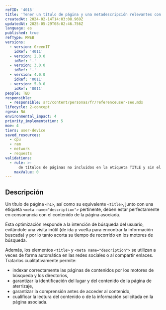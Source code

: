 ```yaml
---
refID: '4015'
title: 'Tener un título de página y una metadescripción relevantes con el contenido de la página'
createdAt: 2024-02-14T14:03:08.969Z
updatedAt: 2025-05-29T08:02:46.756Z
language: es
published: true
refType: RWEB
versions:
  - version: GreenIT
    idRef: '4011'
  - version: 2.0.0
    idRef: '-'
  - version: 3.0.0
    idRef: '-'
  - version: 4.0.0
    idRef: '0011'
  - version: 5.0.0
    idRef: '0011'
people: TBD
responsible:
  - responsible: src/content/personas/fr/referenceuser-seo.mdx
lifecycle: 2-concept
rgesn: NA
environmental_impact: 4
priority_implementation: 5
moe: 4
tiers: user-device
saved_resources:
  - cpu
  - ram
  - network
  - requests
validations:
  - rule: >-
      de títulos de páginas no incluidos en la etiqueta TITLE y sin el nombre del sitio
    maxValue: 0
---
```


## Descripción

Un título de página `<h1>`, así como su equivalente `<title>`, junto con una etiqueta `<meta name="description">` pertinente, deben estar perfectamente en consonancia con el contenido de la página asociada.

Esta optimización responde a la intención de búsqueda del usuario, evitándole una visita inútil (de ida y vuelta para encontrar la información buscada) y por lo tanto acorta su tiempo de recorrido en los motores de búsqueda.

Además, los elementos `<title>` y `<meta name="description">` se utilizan a veces de forma automática en las redes sociales o al compartir enlaces. Tratarlos cualitativamente permite:

- indexar correctamente las páginas de contenidos por los motores de búsqueda y los directorios,
- garantizar la identificación del lugar y del contenido de la página de aterrizaje,
- garantizar la comprensión antes de acceder al contenido,
- cualificar la lectura del contenido o de la información solicitada en la página asociada.


